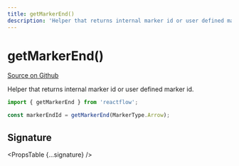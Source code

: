 ```yaml
---
title: getMarkerEnd()
description: 'Helper that returns internal marker id or user defined marker id.'
---
```



# getMarkerEnd()

[Source on Github](https://github.com/wbkd/react-flow/blob/bacaa99c73b347856f63c5d495f5a0829be1e431/packages/core/src/components/Edges/utils.ts/#L6)

Helper that returns internal marker id or user defined marker id.

```js
import { getMarkerEnd } from 'reactflow';

const markerEndId = getMarkerEnd(MarkerType.Arrow);
```

## Signature

<PropsTable {...signature} />
